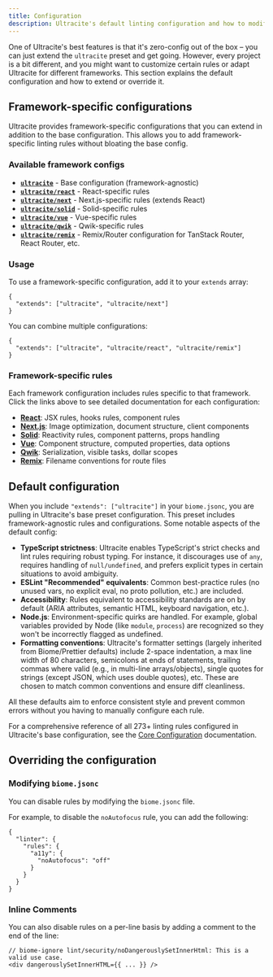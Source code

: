 ```yaml
---
title: Configuration
description: Ultracite's default linting configuration and how to modify it.
---
```


One of Ultracite's best features is that it's zero-config out of the box – you can just extend the `ultracite` preset and get going. However, every project is a bit different, and you might want to customize certain rules or adapt Ultracite for different frameworks. This section explains the default configuration and how to extend or override it.

## Framework-specific configurations

Ultracite provides framework-specific configurations that you can extend in addition to the base configuration. This allows you to add framework-specific linting rules without bloating the base config.

### Available framework configs

- **[`ultracite`](/preset/core)** - Base configuration (framework-agnostic)
- **[`ultracite/react`](/preset/react)** - React-specific rules
- **[`ultracite/next`](/preset/next)** - Next.js-specific rules (extends React)
- **[`ultracite/solid`](/preset/solid)** - Solid-specific rules
- **[`ultracite/vue`](/preset/vue)** - Vue-specific rules
- **[`ultracite/qwik`](/preset/qwik)** - Qwik-specific rules
- **[`ultracite/remix`](/preset/remix)** - Remix/Router configuration for TanStack Router, React Router, etc.

### Usage

To use a framework-specific configuration, add it to your `extends` array:

```jsonc title="biome.jsonc"
{
  "extends": ["ultracite", "ultracite/next"]
}
```

You can combine multiple configurations:

```jsonc title="biome.jsonc"
{
  "extends": ["ultracite", "ultracite/react", "ultracite/remix"]
}
```

### Framework-specific rules

Each framework configuration includes rules specific to that framework. Click the links above to see detailed documentation for each configuration:

- **[React](/react)**: JSX rules, hooks rules, component rules
- **[Next.js](/next)**: Image optimization, document structure, client components
- **[Solid](/solid)**: Reactivity rules, component patterns, props handling
- **[Vue](/vue)**: Component structure, computed properties, data options
- **[Qwik](/qwik)**: Serialization, visible tasks, dollar scopes
- **[Remix](/remix)**: Filename conventions for route files

## Default configuration

When you include `"extends": ["ultracite"]` in your `biome.jsonc`, you are pulling in Ultracite's base preset configuration. This preset includes framework-agnostic rules and configurations. Some notable aspects of the default config:

- **TypeScript strictness**: Ultracite enables TypeScript's strict checks and lint rules requiring robust typing. For instance, it discourages use of `any`, requires handling of `null/undefined`, and prefers explicit types in certain situations to avoid ambiguity.
- **ESLint "Recommended" equivalents**: Common best-practice rules (no unused vars, no explicit eval, no proto pollution, etc.) are included.
- **Accessibility**: Rules equivalent to accessibility standards are on by default (ARIA attributes, semantic HTML, keyboard navigation, etc.).
- **Node.js**: Environment-specific quirks are handled. For example, global variables provided by Node (like `module`, `process`) are recognized so they won't be incorrectly flagged as undefined.
- **Formatting conventions**: Ultracite's formatter settings (largely inherited from Biome/Prettier defaults) include 2-space indentation, a max line width of 80 characters, semicolons at ends of statements, trailing commas where valid (e.g., in multi-line arrays/objects), single quotes for strings (except JSON, which uses double quotes), etc. These are chosen to match common conventions and ensure diff cleanliness.

All these defaults aim to enforce consistent style and prevent common errors without you having to manually configure each rule.

For a comprehensive reference of all 273+ linting rules configured in Ultracite's base configuration, see the [Core Configuration](/core) documentation.

## Overriding the configuration

### Modifying `biome.jsonc`

You can disable rules by modifying the `biome.jsonc` file.

For example, to disable the `noAutofocus` rule, you can add the following:

```jsonc title="biome.jsonc"
{
  "linter": {
    "rules": {
      "a11y": {
        "noAutofocus": "off"
      }
    }
  }
}
```

### Inline Comments

You can also disable rules on a per-line basis by adding a comment to the end of the line:

```tsx title="page.tsx"
// biome-ignore lint/security/noDangerouslySetInnerHtml: This is a valid use case.
<div dangerouslySetInnerHTML={{ ... }} />
```
